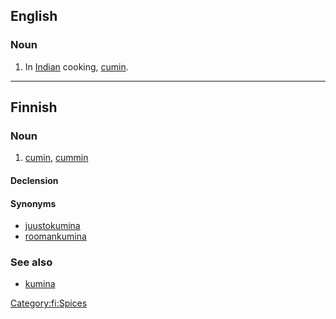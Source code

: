 ==English==

===Noun===
{{en-noun|-}}

# In [[Indian]] cooking, [[cumin]].

----

==Finnish==

===Noun===
{{fi-noun}}

# [[cumin]], [[cummin]] {{gloss|spice}}

====Declension====
{{fi-decl-kala|jeer|||a}}

====Synonyms====
* [[juustokumina]]
* [[roomankumina]]

===See also===
* [[kumina#Etymology 2|kumina]]

[[Category:fi:Spices]]
